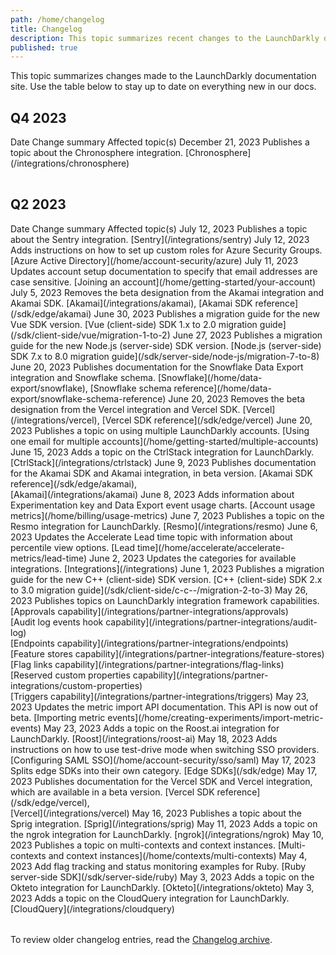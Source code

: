 ```yaml
---
path: /home/changelog
title: Changelog
description: This topic summarizes recent changes to the LaunchDarkly documentation.
published: true
---
```


This topic summarizes changes made to the LaunchDarkly documentation site. Use the table below to stay up to date on everything new in our docs.

## Q4 2023

<Table>
  <TableHeader>
    <TableHeadCell>Date</TableHeadCell>
    <TableHeadCell>Change summary</TableHeadCell>
    <TableHeadCell>Affected topic(s)</TableHeadCell>
  </TableHeader>
  <TableBody>
  <TableRow>
    <TableCell>December 21, 2023</TableCell>
    <TableCell>Publishes a topic about the Chronosphere integration.</TableCell>
    <TableCell>[Chronosphere](/integrations/chronosphere)</TableCell>
  </TableRow>
  </TableBody>
</Table>

## Q2 2023

<Table>
  <TableHeader>
    <TableHeadCell>Date</TableHeadCell>
    <TableHeadCell>Change summary</TableHeadCell>
    <TableHeadCell>Affected topic(s)</TableHeadCell>
  </TableHeader>
  <TableBody>
  <TableRow>
    <TableCell>July 12, 2023</TableCell>
    <TableCell>Publishes a topic about the Sentry integration.</TableCell>
    <TableCell>[Sentry](/integrations/sentry)</TableCell>
  </TableRow>
  <TableRow>
    <TableCell>July 12, 2023</TableCell>
    <TableCell>Adds instructions on how to set up custom roles for Azure Security Groups.</TableCell>
    <TableCell>[Azure Active Directory](/home/account-security/azure)</TableCell>
  </TableRow>
  <TableRow>
    <TableCell>July 11, 2023</TableCell>
    <TableCell>Updates account setup documentation to specify that email addresses are case sensitive.</TableCell>
    <TableCell>[Joining an account](/home/getting-started/your-account)</TableCell>
  </TableRow>
  <TableRow>
    <TableCell>July 5, 2023</TableCell>
    <TableCell>Removes the beta designation from the Akamai integration and Akamai SDK.</TableCell>
    <TableCell>[Akamai](/integrations/akamai), [Akamai SDK reference](/sdk/edge/akamai)</TableCell>
  </TableRow>
  <TableRow>
    <TableCell>June 30, 2023</TableCell>
    <TableCell>Publishes a migration guide for the new Vue SDK version.</TableCell>
    <TableCell>[Vue (client-side) SDK 1.x to 2.0 migration guide](/sdk/client-side/vue/migration-1-to-2)</TableCell>
  </TableRow>
  <TableRow>
    <TableCell>June 27, 2023</TableCell>
    <TableCell>Publishes a migration guide for the new Node.js (server-side) SDK version.</TableCell>
    <TableCell>[Node.js (server-side) SDK 7.x to 8.0 migration guide](/sdk/server-side/node-js/migration-7-to-8)</TableCell>
  </TableRow>
  <TableRow>
    <TableCell>June 20, 2023</TableCell>
    <TableCell>Publishes documentation for the Snowflake Data Export integration and Snowflake schema.</TableCell>
    <TableCell>[Snowflake](/home/data-export/snowflake), [Snowflake schema reference](/home/data-export/snowflake-schema-reference)</TableCell>
  </TableRow>
  <TableRow>
    <TableCell>June 20, 2023</TableCell>
    <TableCell>Removes the beta designation from the Vercel integration and Vercel SDK.</TableCell>
    <TableCell>[Vercel](/integrations/vercel), [Vercel SDK reference](/sdk/edge/vercel)</TableCell>
  </TableRow>
  <TableRow>
    <TableCell>June 20, 2023</TableCell>
    <TableCell>Publishes a topic on using multiple LaunchDarkly accounts.</TableCell>
    <TableCell>[Using one email for multiple accounts](/home/getting-started/multiple-accounts)</TableCell>
  </TableRow>
  <TableRow>
    <TableCell>June 15, 2023</TableCell>
    <TableCell>Adds a topic on the CtrlStack integration for LaunchDarkly.</TableCell>
    <TableCell>[CtrlStack](/integrations/ctrlstack)</TableCell>
  </TableRow>
  <TableRow>
    <TableCell>June 9, 2023</TableCell>
    <TableCell>Publishes documentation for the Akamai SDK and Akamai integration, in beta version.</TableCell>
    <TableCell>[Akamai SDK reference](/sdk/edge/akamai),<br/> [Akamai](/integrations/akamai)</TableCell>
  </TableRow>
  <TableRow>
    <TableCell>June 8, 2023</TableCell>
    <TableCell>Adds information about Experimentation key and Data Export event usage charts.</TableCell>
    <TableCell>[Account usage metrics](/home/billing/usage-metrics)</TableCell>
  </TableRow>
  <TableRow>
    <TableCell>June 7, 2023</TableCell>
    <TableCell>Publishes a topic on the Resmo integration for LaunchDarkly.</TableCell>
    <TableCell>[Resmo](/integrations/resmo)</TableCell>
  </TableRow>
  <TableRow>
    <TableCell>June 6, 2023</TableCell>
    <TableCell>Updates the Accelerate Lead time topic with information about percentile view options.</TableCell>
    <TableCell>[Lead time](/home/accelerate/accelerate-metrics/lead-time)</TableCell>
  </TableRow>
  <TableRow>
    <TableCell>June 2, 2023</TableCell>
    <TableCell>Updates the categories for available integrations.</TableCell>
    <TableCell>[Integrations](/integrations)</TableCell>
  </TableRow>
  <TableRow>
    <TableCell>June 1, 2023</TableCell>
    <TableCell>Publishes a migration guide for the new C++ (client-side) SDK version.</TableCell>
    <TableCell>[C++ (client-side) SDK 2.x to 3.0 migration guide](/sdk/client-side/c-c--/migration-2-to-3)</TableCell>
  </TableRow>
    <TableRow>
      <TableCell>May 26, 2023</TableCell>
      <TableCell>Publishes topics on LaunchDarkly integration framework capabilities.</TableCell>
      <TableCell>
        [Approvals capability](/integrations/partner-integrations/approvals)
        <br />
        [Audit log events hook capability](/integrations/partner-integrations/audit-log)
        <br />
        [Endpoints capability](/integrations/partner-integrations/endpoints)
        <br />
        [Feature stores capability](/integrations/partner-integrations/feature-stores)
        <br />
        [Flag links capability](/integrations/partner-integrations/flag-links)
        <br />
        [Reserved custom properties capability](/integrations/partner-integrations/custom-properties)
        <br />
        [Triggers capability](/integrations/partner-integrations/triggers)
      </TableCell>
    </TableRow>
    <TableRow>
      <TableCell>May 23, 2023</TableCell>
      <TableCell>Updates the metric import API documentation. This API is now out of beta.</TableCell>
      <TableCell>
        [Importing metric events](/home/creating-experiments/import-metric-events)
      </TableCell>
    </TableRow>
    <TableRow>
      <TableCell>May 23, 2023</TableCell>
      <TableCell>Adds a topic on the Roost.ai integration for LaunchDarkly.</TableCell>
      <TableCell>
        [Roost](/integrations/roost-ai)
      </TableCell>
    </TableRow>
    <TableRow>
      <TableCell>May 18, 2023</TableCell>
      <TableCell>Adds instructions on how to use test-drive mode when switching SSO providers.</TableCell>
      <TableCell>
        [Configuring SAML SSO](/home/account-security/sso/saml)
      </TableCell>
    </TableRow>
    <TableRow>
      <TableCell>May 17, 2023</TableCell>
      <TableCell>Splits edge SDKs into their own category.</TableCell>
      <TableCell>
        [Edge SDKs](/sdk/edge)
      </TableCell>
    </TableRow>
    <TableRow>
      <TableCell>May 17, 2023</TableCell>
      <TableCell>
        Publishes documentation for the Vercel SDK and Vercel integration, which are available in a beta version.
      </TableCell>
      <TableCell>
        [Vercel SDK reference](/sdk/edge/vercel),<br /> [Vercel](/integrations/vercel)
      </TableCell>
    </TableRow>
    <TableRow>
      <TableCell>May 16, 2023</TableCell>
      <TableCell>Publishes a topic about the Sprig integration.</TableCell>
      <TableCell>
        [Sprig](/integrations/sprig)
      </TableCell>
    </TableRow>
    <TableRow>
      <TableCell>May 11, 2023</TableCell>
      <TableCell>Adds a topic on the ngrok integration for LaunchDarkly.</TableCell>
      <TableCell>
        [ngrok](/integrations/ngrok)
      </TableCell>
    </TableRow>
    <TableRow>
      <TableCell>May 10, 2023</TableCell>
      <TableCell>Publishes a topic on multi-contexts and context instances.</TableCell>
      <TableCell>
        [Multi-contexts and context instances](/home/contexts/multi-contexts)
      </TableCell>
    </TableRow>
    <TableRow>
      <TableCell>May 4, 2023</TableCell>
      <TableCell>Add flag tracking and status monitoring examples for Ruby.</TableCell>
      <TableCell>
        [Ruby server-side SDK](/sdk/server-side/ruby)
      </TableCell>
    </TableRow>
    <TableRow>
      <TableCell>May 3, 2023</TableCell>
      <TableCell>Adds a topic on the Okteto integration for LaunchDarkly.</TableCell>
      <TableCell>
        [Okteto](/integrations/okteto)
      </TableCell>
    </TableRow>
    <TableRow>
      <TableCell>May 3, 2023</TableCell>
      <TableCell>Adds a topic on the CloudQuery integration for LaunchDarkly.</TableCell>
      <TableCell>
        [CloudQuery](/integrations/cloudquery)
      </TableCell>
    </TableRow>
  </TableBody>
</Table>

To review older changelog entries, read the [Changelog archive](/home/changelog/archive).
